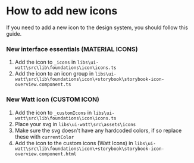 <!--
@license
Copyright 2021 Energinet DataHub A/S

Licensed under the Apache License, Version 2.0 (the "License2");
you may not use this file except in compliance with the License.
You may obtain a copy of the License at

    http://www.apache.org/licenses/LICENSE-2.0

Unless required by applicable law or agreed to in writing, software
distributed under the License is distributed on an "AS IS" BASIS,
WITHOUT WARRANTIES OR CONDITIONS OF ANY KIND, either express or implied.
See the License for the specific language governing permissions and
limitations under the License.
-->

<Meta title="Foundations/Icons/How to add new icons" />

# How to add new icons

If you need to add a new icon to the design system, you should follow this guide.

### New interface essentials (MATERIAL ICONS)

1. Add the icon to `_icons` in `libs\ui-watt\src\lib\foundations\icon\icons.ts`
2. Add the icon to an icon group in `libs\ui-watt\src\lib\foundations\icon\+storybook\storybook-icon-overview.component.ts`

### New Watt icon (CUSTOM ICON)

1. Add the icon to `_customIcons` in `libs\ui-watt\src\lib\foundations\icon\icons.ts`
2. Place your svg in `libs\ui-watt\src\assets\icons`
3. Make sure the svg doesn't have any hardcoded colors, if so replace these with `currentColor`
4. Add the icon to the custom icons (Watt Icons) in `libs\ui-watt\src\lib\foundations\icon\+storybook\storybook-icon-overview.component.html`
